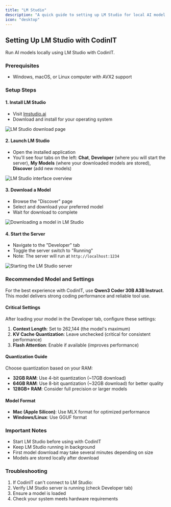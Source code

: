 ```yaml
---
title: "LM Studio"
description: "A quick guide to setting up LM Studio for local AI model execution with CodinIT."
icon: "desktop"
---
```


## Setting Up LM Studio with CodinIT

Run AI models locally using LM Studio with CodinIT.

### Prerequisites

-   Windows, macOS, or Linux computer with AVX2 support


### Setup Steps

#### 1. Install LM Studio

-   Visit [lmstudio.ai](https://lmstudio.ai)
-   Download and install for your operating system

<Frame>
	<img src="/assets/images/lmstudio.png" alt="LM Studio download page" />
</Frame>

#### 2. Launch LM Studio

-   Open the installed application
-   You'll see four tabs on the left: **Chat**, **Developer** (where you will start the server), **My Models** (where your downloaded models are stored), **Discover** (add new models)

<Frame>
	<img
		src="/assets/images/lmstudio2.png"
		alt="LM Studio interface overview"
	/>
</Frame>

#### 3. Download a Model

-   Browse the "Discover" page
-   Select and download your preferred model
-   Wait for download to complete

<Frame>
	<img
		src="/assets/gifs/lm-studio-download-model.gif"
		alt="Downloading a model in LM Studio"
	/>
</Frame>

#### 4. Start the Server

-   Navigate to the "Developer" tab
-   Toggle the server switch to "Running"
-   Note: The server will run at `http://localhost:1234`

<Frame>
	<img
		src="/assets/gifs/lm-studio-starting-server.gif"
		alt="Starting the LM Studio server"
	/>
</Frame>

### Recommended Model and Settings

For the best experience with CodinIT, use **Qwen3 Coder 30B A3B Instruct**. This model delivers strong coding performance and reliable tool use.

#### Critical Settings

After loading your model in the Developer tab, configure these settings:

1. **Context Length**: Set to 262,144 (the model's maximum)
2. **KV Cache Quantization**: Leave unchecked (critical for consistent performance)
3. **Flash Attention**: Enable if available (improves performance)

#### Quantization Guide

Choose quantization based on your RAM:

- **32GB RAM**: Use 4-bit quantization (~17GB download)
- **64GB RAM**: Use 8-bit quantization (~32GB download) for better quality
- **128GB+ RAM**: Consider full precision or larger models

#### Model Format

- **Mac (Apple Silicon)**: Use MLX format for optimized performance
- **Windows/Linux**: Use GGUF format

### Important Notes

-   Start LM Studio before using with CodinIT
-   Keep LM Studio running in background
-   First model download may take several minutes depending on size
-   Models are stored locally after download

### Troubleshooting

1. If CodinIT can't connect to LM Studio:
2. Verify LM Studio server is running (check Developer tab)
3. Ensure a model is loaded
4. Check your system meets hardware requirements
